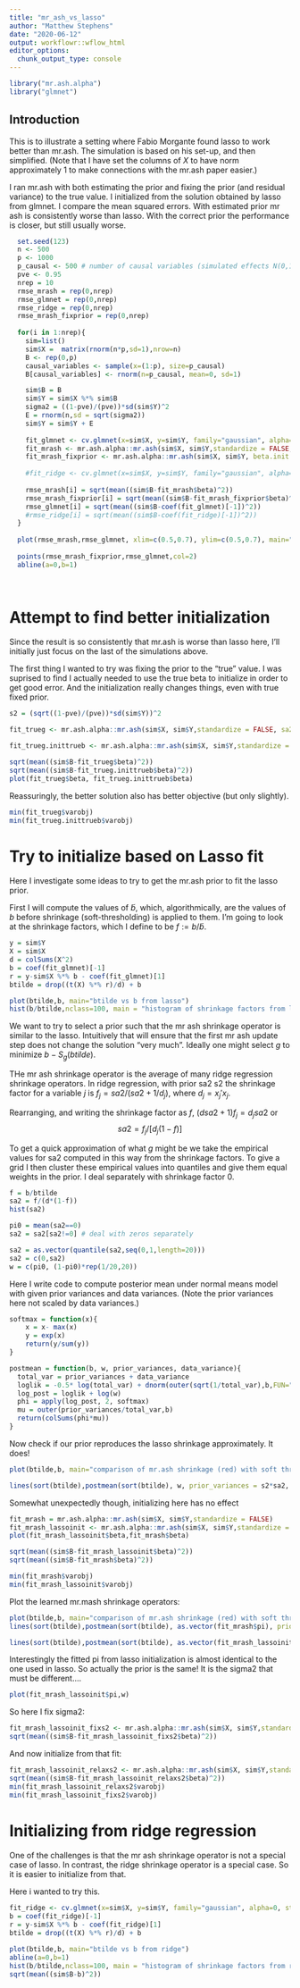 ```yaml
---
title: "mr_ash_vs_lasso"
author: "Matthew Stephens"
date: "2020-06-12"
output: workflowr::wflow_html
editor_options:
  chunk_output_type: console
---
```


```r
library("mr.ash.alpha")
library("glmnet")
```

## Introduction

This is to illustrate a setting where Fabio Morgante found
lasso to work better than mr.ash. The simulation is based on
his set-up, and then simplified. (Note that I have set the columns
of $X$ to have norm approximately 1 to make connections with the mr.ash paper
easier.)

I ran mr.ash with both estimating the prior and fixing the prior (and residual variance) to the true value. I initialized from the solution
obtained by lasso from glmnet. I compare the mean squared errors.
 With estimated prior mr ash is consistently worse than lasso.
 With the correct prior the performance is closer, but still usually worse.
 

```r
  set.seed(123)
  n <- 500
  p <- 1000
  p_causal <- 500 # number of causal variables (simulated effects N(0,1))
  pve <- 0.95
  nrep = 10
  rmse_mrash = rep(0,nrep)
  rmse_glmnet = rep(0,nrep)
  rmse_ridge = rep(0,nrep)
  rmse_mrash_fixprior = rep(0,nrep)
  
  for(i in 1:nrep){
    sim=list()
    sim$X =  matrix(rnorm(n*p,sd=1),nrow=n)
    B <- rep(0,p)
    causal_variables <- sample(x=(1:p), size=p_causal)
    B[causal_variables] <- rnorm(n=p_causal, mean=0, sd=1)

    sim$B = B
    sim$Y = sim$X %*% sim$B
    sigma2 = ((1-pve)/(pve))*sd(sim$Y)^2
    E = rnorm(n,sd = sqrt(sigma2))
    sim$Y = sim$Y + E
    
    fit_glmnet <- cv.glmnet(x=sim$X, y=sim$Y, family="gaussian", alpha=1, standardize=FALSE)  
    fit_mrash <- mr.ash.alpha::mr.ash(sim$X, sim$Y,standardize = FALSE,beta.init = coef(fit_glmnet)[-1], max.iter = 10000)
    fit_mrash_fixprior <- mr.ash.alpha::mr.ash(sim$X, sim$Y, beta.init = coef(fit_glmnet)[-1], standardize = FALSE, sa2 = c(0,1/sigma2), pi = c(0.5,0.5), update.pi=FALSE, update.sigma2 = FALSE, sigma2 = sigma2, max.iter = 10000)
    
    #fit_ridge <- cv.glmnet(x=sim$X, y=sim$Y, family="gaussian", alpha=0, standardize=FALSE)
   
    rmse_mrash[i] = sqrt(mean((sim$B-fit_mrash$beta)^2))
    rmse_mrash_fixprior[i] = sqrt(mean((sim$B-fit_mrash_fixprior$beta)^2))
    rmse_glmnet[i] = sqrt(mean((sim$B-coef(fit_glmnet)[-1])^2))
    #rmse_ridge[i] = sqrt(mean((sim$B-coef(fit_ridge)[-1])^2))
  }
  
  plot(rmse_mrash,rmse_glmnet, xlim=c(0.5,0.7), ylim=c(0.5,0.7), main="red=true prior; black=estimated prior")
  
  points(rmse_mrash_fixprior,rmse_glmnet,col=2)
  abline(a=0,b=1)
  
  
```

# Attempt to find better initialization

Since the result is so consistently that mr.ash is worse than lasso here, 
I'll initially just focus on the last of the simulations above. 

The first thing I wanted to try was fixing the prior to the "true" value.
I was suprised to find I actually needed to use the true beta to initialize
in order to get good error. And the initialization really changes things,
even with true fixed prior.

```r
s2 = (sqrt((1-pve)/(pve))*sd(sim$Y))^2

fit_trueg <- mr.ash.alpha::mr.ash(sim$X, sim$Y,standardize = FALSE, sa2 = c(0,1/s2), pi=c(0.5,0.5), sigma2 = s2, update.pi=FALSE, update.sigma2 = FALSE, intercept=FALSE,min.iter=100)

fit_trueg.inittrueb <- mr.ash.alpha::mr.ash(sim$X, sim$Y,standardize = FALSE, sa2 = c(0,1/s2), beta.init=sim$B, pi=c(0.5,0.5), sigma2 = s2, update.pi=FALSE, update.sigma2 = FALSE, intercept = FALSE)

sqrt(mean((sim$B-fit_trueg$beta)^2))
sqrt(mean((sim$B-fit_trueg.inittrueb$beta)^2))
plot(fit_trueg$beta, fit_trueg.inittrueb$beta)
```

Reassuringly, the better solution also has better objective (but only slightly).
```r
min(fit_trueg$varobj)
min(fit_trueg.inittrueb$varobj)
```


# Try to initialize based on Lasso fit

Here I investigate some ideas to try to get the mr.ash prior to 
fit the lasso prior.

First I will compute the values of $\tilde{b}$, which, algorithmically, 
are the values
of $b$ before shrinkage (soft-thresholding) 
is applied to them. I'm going to look at
the shrinkage factors, which I define to be $f:=b/\tilde{b}$.

```r
y = sim$Y
X = sim$X
d = colSums(X^2)
b = coef(fit_glmnet)[-1]
r = y-sim$X %*% b - coef(fit_glmnet)[1]
btilde = drop((t(X) %*% r)/d) + b

plot(btilde,b, main="btilde vs b from lasso")
hist(b/btilde,nclass=100, main = "histogram of shrinkage factors from lasso fit")
```

We want to try to select a prior such that the  mr ash shrinkage operator
is similar to the lasso. Intuitively 
that will ensure that the first mr ash update
step does not change the solution "very much".
Ideally one might select $g$ to minimize $b-S_g(btilde)$.

THe mr ash shrinkage operator is the average of many ridge regression
shrinkage operators. In ridge regression, with prior sa2 s2
the shrinkage factor for a variable
$j$ is $f_j = sa2/(sa2 + 1/d_j)$, where $d_j = x_j'x_j$.

Rearranging, and writing the shrinkage factor as $f$, 
$(d sa2 + 1) f_j = d_j sa2$ or 
$$sa2 = f_j/[d_j(1-f)]$$

To get a quick approximation of what $g$ might be we take the empirical values for sa2 computed in this way from the shrinkage factors. To give a grid I then cluster these empirical values into quantiles and give them equal weights in the prior. I deal separately with shrinkage factor 0. 
```r
f = b/btilde
sa2 = f/(d*(1-f))
hist(sa2)

pi0 = mean(sa2==0)
sa2 = sa2[sa2!=0] # deal with zeros separately

sa2 = as.vector(quantile(sa2,seq(0,1,length=20)))
sa2 = c(0,sa2)
w = c(pi0, (1-pi0)*rep(1/20,20))
```

Here I write code to compute posterior mean under normal means model
with given prior variances and data variances. (Note the prior variances
here not scaled by data variances.)

```r
softmax = function(x){
    x = x- max(x)
    y = exp(x)
    return(y/sum(y))
}

postmean = function(b, w, prior_variances, data_variance){
  total_var = prior_variances + data_variance
  loglik = -0.5* log(total_var) + dnorm(outer(sqrt(1/total_var),b,FUN="*"),log=TRUE) # K by p matrix
  log_post = loglik + log(w)
  phi = apply(log_post, 2, softmax) 
  mu = outer(prior_variances/total_var,b)
  return(colSums(phi*mu))
}
```

Now check if our prior reproduces the lasso shrinkage approximately. It does!
```r
plot(btilde,b, main="comparison of mr.ash shrinkage (red) with soft thresholding")

lines(sort(btilde),postmean(sort(btilde), w, prior_variances = s2*sa2, data_variance = s2/median(d)),col=2,lwd=2)
```


Somewhat unexpectedly though, initializing here has no effect
```r
fit_mrash = mr.ash.alpha::mr.ash(sim$X, sim$Y,standardize = FALSE)
fit_mrash_lassoinit <- mr.ash.alpha::mr.ash(sim$X, sim$Y,standardize = FALSE, beta.init = b, sa2 = sa2, pi=w, sigma2=s2)
plot(fit_mrash_lassoinit$beta,fit_mrash$beta)

sqrt(mean((sim$B-fit_mrash_lassoinit$beta)^2))
sqrt(mean((sim$B-fit_mrash$beta)^2))

min(fit_mrash$varobj)
min(fit_mrash_lassoinit$varobj)
```

Plot the learned mr.mash shrinkage operators:
```r
plot(btilde,b, main="comparison of mr.ash shrinkage (red) with soft thresholding")
lines(sort(btilde),postmean(sort(btilde), as.vector(fit_mrash$pi), prior_variances = fit_mrash$sigma2*fit_mrash$data$sa2, data_variance = fit_mrash$sigma2/median(d)),col=2,lwd=2)

lines(sort(btilde),postmean(sort(btilde), as.vector(fit_mrash_lassoinit$pi), prior_variances = fit_mrash_lassoinit$sigma2*fit_mrash_lassoinit$data$sa2, data_variance = fit_mrash_lassoinit$sigma2/median(d)),col=3,lwd=2)

```

Interestingly the fitted pi from lasso initialization is almost identical to the
one used in lasso. So actually the prior is the same! It is the sigma2 that must be different....
```r
plot(fit_mrash_lassoinit$pi,w)
```

So here I fix sigma2:
```r
fit_mrash_lassoinit_fixs2 <- mr.ash.alpha::mr.ash(sim$X, sim$Y,standardize = FALSE, beta.init = b, sa2 = sa2, pi=w, sigma2=s2, update.sigma2 = FALSE)
sqrt(mean((sim$B-fit_mrash_lassoinit_fixs2$beta)^2))
```


And now initialize from that fit:

```r
fit_mrash_lassoinit_relaxs2 <- mr.ash.alpha::mr.ash(sim$X, sim$Y,standardize = FALSE, beta.init = fit_mrash_lassoinit_fixs2$beta, sa2 = fit_mrash_lassoinit_fixs2$data$sa2, pi=fit_mrash_lassoinit_fixs2$pi, sigma2=fit_mrash_lassoinit_fixs2$sigma2)
sqrt(mean((sim$B-fit_mrash_lassoinit_relaxs2$beta)^2))
min(fit_mrash_lassoinit_relaxs2$varobj)
min(fit_mrash_lassoinit_fixs2$varobj)
```


# Initializing from ridge regression

One of the challenges is that the mr ash shrinkage operator is not a special
case of lasso. In contrast, the ridge shrinkage operator is a special case.
So it is easier to initialize from that. 

Here i wanted to try this. 

```r
fit_ridge <- cv.glmnet(x=sim$X, y=sim$Y, family="gaussian", alpha=0, standardize=FALSE)
b = coef(fit_ridge)[-1]
r = y-sim$X %*% b - coef(fit_ridge)[1]
btilde = drop((t(X) %*% r)/d) + b

plot(btilde,b, main="btilde vs b from ridge")
abline(a=0,b=1)
hist(b/btilde,nclass=100, main = "histogram of shrinkage factors from ridge fit")
sqrt(mean((sim$B-b)^2))
```




